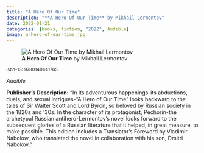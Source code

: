 ```yaml
---
title: "A Hero Of Our Time"
description: "**A Hero Of Our Time** by Mikhail Lermontov"
date: 2022-01-21
categories: [books, fiction, "2022", Audible]
image: a-hero-of-our-time.jpg
---
```

![**A Hero Of Our Time** by Mikhail Lermontov](a-hero-of-our-time.jpg){fig-align="left"}

<sup>isbn-13: 9780140441765</sup>

*Audible*

**Publisher's Description:**
"In its adventurous happenings-its abductions, duels, and sexual
intrigues-"A Hero of Our Time" looks backward to the tales of Sir Walter
Scott and Lord Byron, so beloved by Russian society in the 1820s and '30s.
In the character of its protagonist, Pechorin-the archetypal Russian
antihero-Lermontov's novel looks forward to the subsequent glories of a
Russian literature that it helped, in great measure, to make possible. This
edition includes a Translator's Foreword by Vladimir Nabokov, who
translated the novel in collaboration with his son, Dmitri Nabokov."